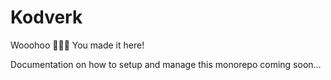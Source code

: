 # Kodverk

Wooohoo 🎉🎉🎉 You made it here!

Documentation on how to setup and manage this monorepo coming soon...
